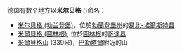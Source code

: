德国有数个地方以'''米尔贝格''' ({{lang|de|Mühlberg}})命名：

*[[米尔贝格_(勃兰登堡)|米尔贝格 (勃兰登堡)]]，位於[[勃蘭登堡州|勃蘭登堡州]]的[[易北-埃尔斯特县|易北-埃爾斯特县]]
*[[米爾貝格_(圖林根)|米爾貝格 (圖林根)]], 位於[[图林根|圖林根]]的[[哥达县|哥達县]]
*[[米爾貝格山|米爾貝格山]] (339米)，[[巴勒塔尔|巴勒塔爾]]附近的山

{{disambig|Cat=四字地名消歧義}}